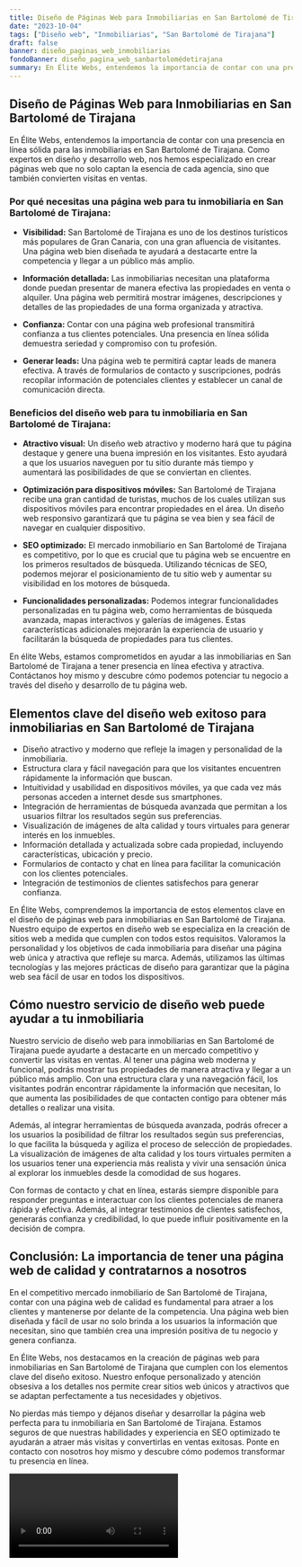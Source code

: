 ```yaml
---
title: Diseño de Páginas Web para Inmobiliarias en San Bartolomé de Tirajana
date: "2023-10-04"
tags: ["Diseño web", "Inmobiliarias", "San Bartolomé de Tirajana"]
draft: false
banner: diseño_paginas_web_inmobiliarias
fondoBanner: diseño_pagina_web_sanbartolomédetirajana
summary: En Élite Webs, entendemos la importancia de contar con una presencia en línea sólida para las inmobiliarias en San Bartolomé de Tirajana. Como expertos en diseño y desarrollo web, nos hemos especializado en crear páginas web que no solo captan la esencia de cada agencia, sino que también convierten visitas en ventas.
---
```



## **Diseño de Páginas Web para Inmobiliarias en San Bartolomé de Tirajana**

En Élite Webs, entendemos la importancia de contar con una presencia en línea sólida para las inmobiliarias en San Bartolomé de Tirajana. Como expertos en diseño y desarrollo web, nos hemos especializado en crear páginas web que no solo captan la esencia de cada agencia, sino que también convierten visitas en ventas.

### **Por qué necesitas una página web para tu inmobiliaria en San Bartolomé de Tirajana:**

- **Visibilidad:** San Bartolomé de Tirajana es uno de los destinos turísticos más populares de Gran Canaria, con una gran afluencia de visitantes. Una página web bien diseñada te ayudará a destacarte entre la competencia y llegar a un público más amplio.

- **Información detallada:** Las inmobiliarias necesitan una plataforma donde puedan presentar de manera efectiva las propiedades en venta o alquiler. Una página web permitirá mostrar imágenes, descripciones y detalles de las propiedades de una forma organizada y atractiva.

- **Confianza:** Contar con una página web profesional transmitirá confianza a tus clientes potenciales. Una presencia en línea sólida demuestra seriedad y compromiso con tu profesión.

- **Generar leads:** Una página web te permitirá captar leads de manera efectiva. A través de formularios de contacto y suscripciones, podrás recopilar información de potenciales clientes y establecer un canal de comunicación directa.

### **Beneficios del diseño web para tu inmobiliaria en San Bartolomé de Tirajana:**

- **Atractivo visual:** Un diseño web atractivo y moderno hará que tu página destaque y genere una buena impresión en los visitantes. Esto ayudará a que los usuarios naveguen por tu sitio durante más tiempo y aumentará las posibilidades de que se conviertan en clientes.

- **Optimización para dispositivos móviles:** San Bartolomé de Tirajana recibe una gran cantidad de turistas, muchos de los cuales utilizan sus dispositivos móviles para encontrar propiedades en el área. Un diseño web responsivo garantizará que tu página se vea bien y sea fácil de navegar en cualquier dispositivo.

- **SEO optimizado:** El mercado inmobiliario en San Bartolomé de Tirajana es competitivo, por lo que es crucial que tu página web se encuentre en los primeros resultados de búsqueda. Utilizando técnicas de SEO, podemos mejorar el posicionamiento de tu sitio web y aumentar su visibilidad en los motores de búsqueda.

- **Funcionalidades personalizadas:** Podemos integrar funcionalidades personalizadas en tu página web, como herramientas de búsqueda avanzada, mapas interactivos y galerías de imágenes. Estas características adicionales mejorarán la experiencia de usuario y facilitarán la búsqueda de propiedades para tus clientes.

En élite Webs, estamos comprometidos en ayudar a las inmobiliarias en San Bartolomé de Tirajana a tener presencia en línea efectiva y atractiva. Contáctanos hoy mismo y descubre cómo podemos potenciar tu negocio a través del diseño y desarrollo de tu página web.

<GifSeo />

<Cta />

## Elementos clave del diseño web exitoso para inmobiliarias en San Bartolomé de Tirajana

- Diseño atractivo y moderno que refleje la imagen y personalidad de la inmobiliaria.
- Estructura clara y fácil navegación para que los visitantes encuentren rápidamente la información que buscan.
- Intuitividad y usabilidad en dispositivos móviles, ya que cada vez más personas acceden a internet desde sus smartphones.
- Integración de herramientas de búsqueda avanzada que permitan a los usuarios filtrar los resultados según sus preferencias.
- Visualización de imágenes de alta calidad y tours virtuales para generar interés en los inmuebles.
- Información detallada y actualizada sobre cada propiedad, incluyendo características, ubicación y precio.
- Formularios de contacto y chat en línea para facilitar la comunicación con los clientes potenciales.
- Integración de testimonios de clientes satisfechos para generar confianza.

En Élite Webs, comprendemos la importancia de estos elementos clave en el diseño de páginas web para inmobiliarias en San Bartolomé de Tirajana. Nuestro equipo de expertos en diseño web se especializa en la creación de sitios web a medida que cumplen con todos estos requisitos. Valoramos la personalidad y los objetivos de cada inmobiliaria para diseñar una página web única y atractiva que refleje su marca. Además, utilizamos las últimas tecnologías y las mejores prácticas de diseño para garantizar que la página web sea fácil de usar en todos los dispositivos.

## Cómo nuestro servicio de diseño web puede ayudar a tu inmobiliaria

Nuestro servicio de diseño web para inmobiliarias en San Bartolomé de Tirajana puede ayudarte a destacarte en un mercado competitivo y convertir las visitas en ventas. Al tener una página web moderna y funcional, podrás mostrar tus propiedades de manera atractiva y llegar a un público más amplio. Con una estructura clara y una navegación fácil, los visitantes podrán encontrar rápidamente la información que necesitan, lo que aumenta las posibilidades de que contacten contigo para obtener más detalles o realizar una visita.

Además, al integrar herramientas de búsqueda avanzada, podrás ofrecer a los usuarios la posibilidad de filtrar los resultados según sus preferencias, lo que facilita la búsqueda y agiliza el proceso de selección de propiedades. La visualización de imágenes de alta calidad y los tours virtuales permiten a los usuarios tener una experiencia más realista y vivir una sensación única al explorar los inmuebles desde la comodidad de sus hogares.

Con formas de contacto y chat en línea, estarás siempre disponible para responder preguntas e interactuar con los clientes potenciales de manera rápida y efectiva. Además, al integrar testimonios de clientes satisfechos, generarás confianza y credibilidad, lo que puede influir positivamente en la decisión de compra.

## Conclusión: La importancia de tener una página web de calidad y contratarnos a nosotros

En el competitivo mercado inmobiliario de San Bartolomé de Tirajana, contar con una página web de calidad es fundamental para atraer a los clientes y mantenerse por delante de la competencia. Una página web bien diseñada y fácil de usar no solo brinda a los usuarios la información que necesitan, sino que también crea una impresión positiva de tu negocio y genera confianza.

En Élite Webs, nos destacamos en la creación de páginas web para inmobiliarias en San Bartolomé de Tirajana que cumplen con los elementos clave del diseño exitoso. Nuestro enfoque personalizado y atención obsesiva a los detalles nos permite crear sitios web únicos y atractivos que se adaptan perfectamente a tus necesidades y objetivos.

No pierdas más tiempo y déjanos diseñar y desarrollar la página web perfecta para tu inmobiliaria en San Bartolomé de Tirajana. Estamos seguros de que nuestras habilidades y experiencia en SEO optimizado te ayudarán a atraer más visitas y convertirlas en ventas exitosas. Ponte en contacto con nosotros hoy mismo y descubre cómo podemos transformar tu presencia en línea.

<Video />

<CtaBot job="Inmobiliarias" city="San Bartolomé de Tirajana" />

<Gmaps query="San Bartolomé de Tirajana+españa+maps" />
